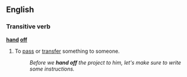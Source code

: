 ==English==
===Transitive verb===
'''[[hand]] [[off]]'''
#{{idiom}} To [[pass]] or [[transfer]] something to someone.
#:''Before we '''hand off''' the project to him, let's make sure to write some instructions.''